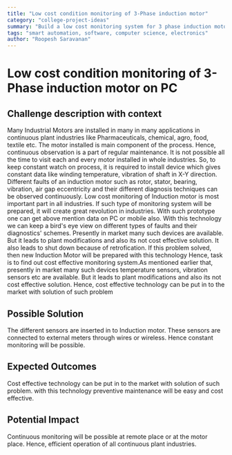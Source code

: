 ```yaml
---
title: "Low cost condition monitoring of 3-Phase induction motor"
category: "college-project-ideas"
summary: "Build a low cost monitoring system for 3 phase induction motors"
tags: "smart automation, software, computer science, electronics"
author: "Roopesh Saravanan"
---
```


# Low cost condition monitoring of 3-Phase induction motor on PC

## Challenge description with context

Many Industrial Motors are installed in many in many applications in continuous plant industries like Pharmaceuticals, chemical, agro, food, textile etc. The motor installed is main component of the process. Hence, continuous observation is a part of regular maintenance. It is not possible all the time to visit each and every motor installed in whole industries. So, to keep constant watch on process, it is required to install device which gives constant data like winding temperature, vibration of shaft in X-Y direction. Different faults of an induction motor such as rotor, stator, bearing, vibration, air gap eccentricity and their different diagnosis techniques can be observed continuously. Low cost monitoring of Induction motor is most important part in all industries. If such type of monitoring system will be prepared, it will create great revolution in industries. With such prototype one can get above mention data on PC or mobile also. With this technology we can keep a bird's eye view on different types of faults and their diagnostics' schemes. Presently in market many such devices are available. But it leads to plant modifications and also its not cost effective solution. It also leads to shut down because of retrofication. If this problem solved, then new Induction Motor will be prepared with this technology Hence, task is to find out cost effective monitoring system.As mentioned earlier that, presently in market many such devices temperature sensors, vibration sensors etc are available. But it leads to plant modifications and also its not cost effective solution. Hence, cost effective technology can be put in to the market with solution of such problem

## Possible Solution

The different sensors are inserted in to Induction motor. These sensors are connected to external meters through wires or wireless. Hence constant monitoring will be possible.

## Expected Outcomes

Cost effective technology can be put in to the market with solution of such problem. with this technology preventive maintenance will be easy and cost effective.

## Potential Impact

Continuous monitoring will be possible at remote place or at the motor place. Hence, efficient operation of all continuous plant industries.
